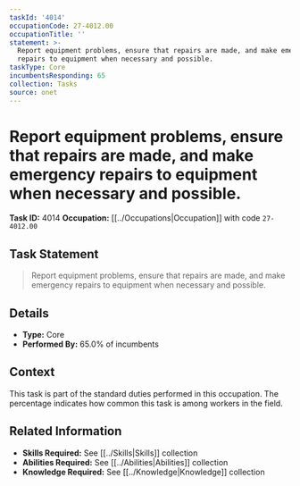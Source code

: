 ```yaml
---
taskId: '4014'
occupationCode: 27-4012.00
occupationTitle: ''
statement: >-
  Report equipment problems, ensure that repairs are made, and make emergency
  repairs to equipment when necessary and possible.
taskType: Core
incumbentsResponding: 65
collection: Tasks
source: onet
---
```

# Report equipment problems, ensure that repairs are made, and make emergency repairs to equipment when necessary and possible.

**Task ID:** 4014
**Occupation:** [[../Occupations|Occupation]] with code `27-4012.00`

## Task Statement

> Report equipment problems, ensure that repairs are made, and make emergency repairs to equipment when necessary and possible.

## Details

- **Type:** Core
- **Performed By:** 65.0% of incumbents

## Context

This task is part of the standard duties performed in this occupation. The percentage indicates how common this task is among workers in the field.

## Related Information

- **Skills Required:** See [[../Skills|Skills]] collection
- **Abilities Required:** See [[../Abilities|Abilities]] collection
- **Knowledge Required:** See [[../Knowledge|Knowledge]] collection
